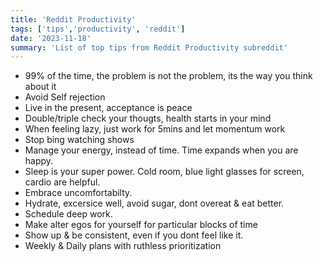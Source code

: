 ```yaml
---
title: 'Reddit Productivity'
tags: ['tips','productivity', 'reddit']
date: '2023-11-18'
summary: 'List of top tips from Reddit Productivity subreddit'
---
```


- 99% of the time, the problem is not the problem, its the way you think about it
- Avoid Self rejection
- Live in the present, acceptance is peace
- Double/triple check your thougts, health starts in your mind
- When feeling lazy, just work for 5mins and let momentum work
- Stop bing watching shows
- Manage your energy, instead of time. Time expands when you are happy.
- Sleep is your super power. Cold room, blue light glasses for screen, cardio are helpful.
- Embrace uncomfortabilty.
- Hydrate, excersice well, avoid sugar, dont overeat & eat better.
- Schedule deep work.
- Make alter egos for yourself for particular blocks of time
- Show up & be consistent, even if you dont feel like it.
- Weekly & Daily plans with ruthless prioritization
